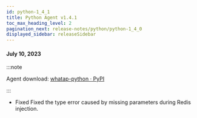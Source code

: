 ```yaml
---
id: python-1_4_1
title: Python Agent v1.4.1
toc_max_heading_level: 2
pagination_next: release-notes/python/python-1_4_0
displayed_sidebar: releaseSidebar
---
```


#### July 10, 2023

:::note

Agent download: [whatap-python · PyPI](https://pypi.org/project/whatap-python/1.4.1/)

:::

- <Status>Fixed</Status> Fixed the type error caused by missing parameters during Redis injection.
